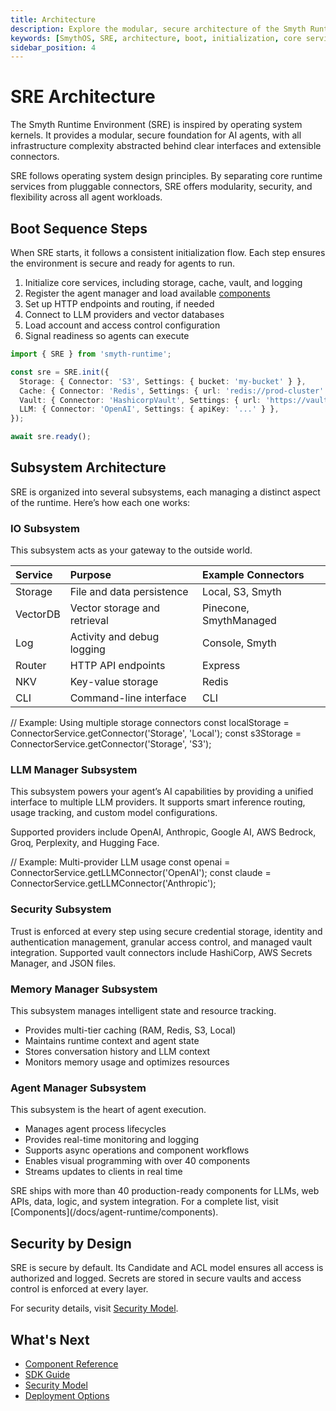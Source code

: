 ```yaml
---
title: Architecture
description: Explore the modular, secure architecture of the Smyth Runtime Environment and how its subsystems work together to power your AI agents.
keywords: [SmythOS, SRE, architecture, boot, initialization, core services, agent manager, components, modular, secure]
sidebar_position: 4
---
```


# SRE Architecture

The Smyth Runtime Environment (SRE) is inspired by operating system kernels. It provides a modular, secure foundation for AI agents, with all infrastructure complexity abstracted behind clear interfaces and extensible connectors.

<InfoCallout title="Core Philosophy">
SRE follows operating system design principles. By separating core runtime services from pluggable connectors, SRE offers modularity, security, and flexibility across all agent workloads.
</InfoCallout>

<Spacer size="md" />


## Boot Sequence Steps

When SRE starts, it follows a consistent initialization flow. Each step ensures the environment is secure and ready for agents to run.

1. Initialize core services, including storage, cache, vault, and logging
2. Register the agent manager and load available [components](/docs/agent-runtime/components)
3. Set up HTTP endpoints and routing, if needed
4. Connect to LLM providers and vector databases
5. Load account and access control configuration
6. Signal readiness so agents can execute

```typescript
import { SRE } from 'smyth-runtime';

const sre = SRE.init({
  Storage: { Connector: 'S3', Settings: { bucket: 'my-bucket' } },
  Cache: { Connector: 'Redis', Settings: { url: 'redis://prod-cluster' } },
  Vault: { Connector: 'HashicorpVault', Settings: { url: 'https://vault.company.com' } },
  LLM: { Connector: 'OpenAI', Settings: { apiKey: '...' } },
});

await sre.ready();
```

<Spacer size="md" />

## Subsystem Architecture

SRE is organized into several subsystems, each managing a distinct aspect of the runtime. Here’s how each one works:

### IO Subsystem

This subsystem acts as your gateway to the outside world.

| Service         | Purpose                        | Example Connectors          |
| :-------------- | :---------------------------- | :-------------------------- |
| Storage         | File and data persistence      | Local, S3, Smyth            |
| VectorDB        | Vector storage and retrieval   | Pinecone, SmythManaged      |
| Log             | Activity and debug logging     | Console, Smyth              |
| Router          | HTTP API endpoints             | Express                     |
| NKV             | Key-value storage              | Redis                       |
| CLI             | Command-line interface         | CLI                         |

<codeblock>
// Example: Using multiple storage connectors
const localStorage = ConnectorService.getConnector('Storage', 'Local');
const s3Storage = ConnectorService.getConnector('Storage', 'S3');
</codeblock>

<Spacer size="md" />

### LLM Manager Subsystem

This subsystem powers your agent’s AI capabilities by providing a unified interface to multiple LLM providers. It supports smart inference routing, usage tracking, and custom model configurations.

Supported providers include OpenAI, Anthropic, Google AI, AWS Bedrock, Groq, Perplexity, and Hugging Face.

<codeblock>
// Example: Multi-provider LLM usage
const openai = ConnectorService.getLLMConnector('OpenAI');
const claude = ConnectorService.getLLMConnector('Anthropic');
</codeblock>

<Spacer size="md" />

### Security Subsystem

Trust is enforced at every step using secure credential storage, identity and authentication management, granular access control, and managed vault integration. Supported vault connectors include HashiCorp, AWS Secrets Manager, and JSON files.

<Spacer size="md" />

### Memory Manager Subsystem

This subsystem manages intelligent state and resource tracking.

- Provides multi-tier caching (RAM, Redis, S3, Local)
- Maintains runtime context and agent state
- Stores conversation history and LLM context
- Monitors memory usage and optimizes resources

<Spacer size="md" />

### Agent Manager Subsystem

This subsystem is the heart of agent execution.

- Manages agent process lifecycles
- Provides real-time monitoring and logging
- Supports async operations and component workflows
- Enables visual programming with over 40 components
- Streams updates to clients in real time

<Spacer size="md" />

<InfoCallout title="Component Catalog">
SRE ships with more than 40 production-ready components for LLMs, web APIs, data, logic, and system integration. For a complete list, visit [Components](/docs/agent-runtime/components).
</InfoCallout>

<Spacer size="md" />

## Security by Design

SRE is secure by default. Its Candidate and ACL model ensures all access is authorized and logged. Secrets are stored in secure vaults and access control is enforced at every layer.

For security details, visit [Security Model](/docs/agent-runtime/security).

<Spacer size="md" />

## What's Next

- [Component Reference](/docs/agent-runtime/components)
- [SDK Guide](/docs/agent-runtime/sdk-guide)
- [Security Model](/docs/agent-runtime/security)
- [Deployment Options](/docs/agent-runtime/deployment)
